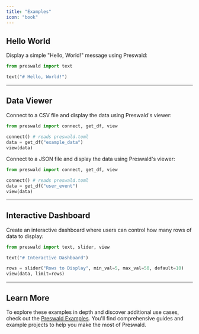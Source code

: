 ```yaml
---
title: "Examples"
icon: "book"
---
```


## **Hello World**

Display a simple "Hello, World!" message using Preswald:

```python
from preswald import text

text("# Hello, World!")
```

---

## **Data Viewer**

Connect to a CSV file and display the data using Preswald's viewer:

```python
from preswald import connect, get_df, view

connect() # reads preswald.toml
data = get_df("example_data")
view(data)
```

Connect to a JSON file and display the data using Preswald's viewer:

```python
from preswald import connect, get_df, view

connect() # reads preswald.toml
data = get_df("user_event")
view(data)
```

---

## **Interactive Dashboard**

Create an interactive dashboard where users can control how many rows of data to display:

```python
from preswald import text, slider, view

text("# Interactive Dashboard")

rows = slider("Rows to Display", min_val=5, max_val=50, default=10)
view(data, limit=rows)
```

---

## Learn More

To explore these examples in depth and discover additional use cases, check out the [Preswald Examples](https://github.com/StructuredLabs/preswald/tree/main/examples). You'll find comprehensive guides and example projects to help you make the most of Preswald.
